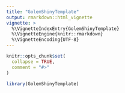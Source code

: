 ```yaml
---
title: "GolemShinyTemplate"
output: rmarkdown::html_vignette
vignette: >
  %\VignetteIndexEntry{GolemShinyTemplate}
  %\VignetteEngine{knitr::rmarkdown}
  %\VignetteEncoding{UTF-8}
---
```


```r
knitr::opts_chunk$set(
  collapse = TRUE,
  comment = "#>"
)
```

```r
library(GolemShinyTemplate)
```
